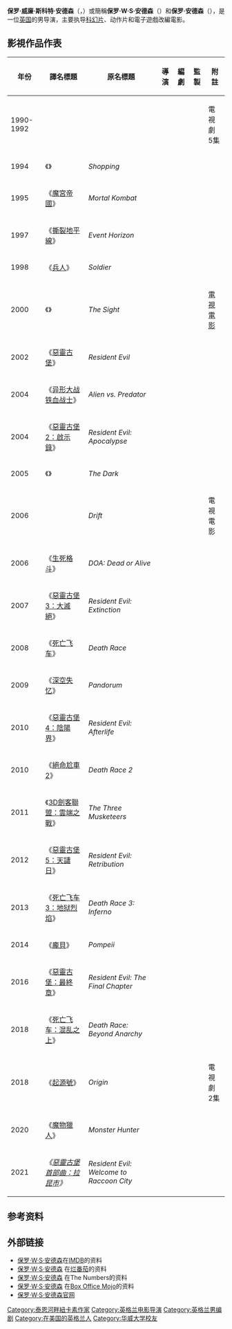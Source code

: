 {{Distinguish|保罗·托马斯·安德森}}
{{noteTA
|G1=Movie
|G2=Show
|1=zh-hk:星空第一戰士;zh-tw:兵人;zh-cn:兵人;
|2=zh-hk:三劍俠3D：雙城暗戰;zh-tw:3D劍客聯盟：雲端之戰;zh-cn:三个火枪手;
|3=zh-hk:龐貝末日：天火焚城;zh-tw:龐貝;zh-cn:庞贝末日;
|4=zh-hk:生化危機：終極屍殺;zh-tw:惡靈古堡：最終章;zh-cn:生化危机6：终章;
}}
{{Infobox entertainer
| type        = 導演
| name        = 保罗·威廉·斯科特·安德森
| image       = Paul W. S. Anderson by Gage Skidmore.jpg
| caption     = 安德森在2012年的[[WonderCon|WonderCon]]會場
| birth_date  = {{Birth date and age|1965|3|4}}
| birth_place = {{ENG}}[[泰恩河畔纽卡斯尔|泰恩河畔纽卡斯尔]]
| death_date  = 
| death_place = 
| nationality = {{UK}}
| occupation  = 电影导演、制作人、编剧
| yearsactive = 1994年至今
| spouse      = [[蜜拉·喬娃薇琪|蜜拉·喬娃薇琪]] (2009年至今)<ref>{{cite web |url= http://www.yourtango.com/200935262/milla-jovovich-marries-paul-w-s-anderson |title= Milla Jovovich Marries Paul W. S. Anderson |first= Julie |last= Leung |accessdate= 2009-08-24 |archive-date= 2017-09-19 |archive-url= https://web.archive.org/web/20170919094029/http://www.yourtango.com/200935262/milla-jovovich-marries-paul-w-s-anderson |dead-url= no }}</ref>
| children    = 埃弗·加博·安德森 (2007年11月3日出生)<ref>{{cite news | first = Emily | last = Fromm | title = Milla Jovovich, Paul Anderson Expecting a Baby | url = http://www.people.com/people/article/0,,20036404,00.html | work = People.com | publisher = Time Inc. | date = 2007-04-23 | accessdate = 2007-05-17 | archive-date = 2016-04-10 | archive-url = https://web.archive.org/web/20160410170309/http://www.people.com/people/article/0,,20036404,00.html | dead-url = no }}</ref>
}}

'''保罗·威廉·斯科特·安德森'''（{{lang-en|'''Paul William Scott Anderson'''}}，{{BD|1965年|3月4日|}}）或簡稱'''保罗·W·S·安德森'''（{{lang-en|'''Paul W. S. Anderson'''}}）和'''保罗·安德森'''（{{lang-en|'''Paul Anderson'''}}），是一位[[英国|英国]]的男导演，主要执导[[科幻片|科幻片]]、动作片和電子遊戲改編電影。

== 影視作品作表 ==
{| class="wikitable sortable"
|-
! 年份
! 譯名標題
! 原名標題
! 導演
! 編劇
! 監製
! 附註
|-
| 1990-1992
| {{n/a}}
| ''{{link-en|El C.I.D.|El C.I.D.}}''
| {{no}}
| {{yes}}
| {{no}}
| 電視劇<br />5集
|-
| 1994
| 《{{link-en|極度暴劫|Shopping (1994 film)}}》
| ''Shopping''
| {{yes}}
| {{yes}}
| {{no}}
| 
|-
| 1995
| 《[[魔宮帝國_(電影)|魔宮帝國]]》
| ''Mortal Kombat''
| {{yes}}
| {{no}}
| {{no}}
| 
|-
| 1997
| 《[[撕裂地平線|撕裂地平線]]》
| ''Event Horizon''
| {{yes}}
| {{no}}
| {{no}}
| 
|-
| 1998
| 《[[兵人|兵人]]》
| ''Soldier''
| {{yes}}
| {{no}}
| {{no}}
| 
|-
| 2000
| 《{{link-en|魔屋幻象|The Sight (film)}}》
| ''The Sight''
| {{yes}}
| {{yes}}
| {{yes}}
| [[電視電影|電視電影]]
|-
| 2002
| 《[[惡靈古堡_(電影)|惡靈古堡]]》
| ''Resident Evil''
| {{yes}}
| {{yes}}
| {{yes}}
| 
|-
| 2004
| 《[[异形大战铁血战士_(电影)|异形大战铁血战士]]》
| ''Alien vs. Predator''
| {{yes}}
| {{yes}}
| {{no}}
| 
|-
| 2004
| 《[[惡靈古堡2：啟示錄|惡靈古堡2：啟示錄]]》
| ''Resident Evil: Apocalypse''
| {{no}}
| {{yes}}
| {{yes}}
| 
|-
| 2005
| 《{{link-en|陰靈|The Dark (film)}}》
| ''The Dark''
| {{no}}
| {{no}}
| {{yes}}
| 
|-
| 2006
| {{n/a}}
| ''Drift''
| {{yes}}
| {{no}}
| {{no}}
| 電視電影
|-
| 2006
| 《[[生死格斗_(电影)|生死格斗]]》
| ''DOA: Dead or Alive''
| {{no}}
| {{no}}
| {{yes}}
| 
|-
| 2007
| 《[[惡靈古堡3：大滅絕|惡靈古堡3：大滅絕]]》
| ''Resident Evil: Extinction''
| {{no}}
| {{yes}}
| {{yes}}
| 
|-
| 2008
| 《[[死亡飞车|死亡飞车]]》
| ''Death Race''
| {{yes}}
| {{yes}}
| {{yes}}
| 
|-
| 2009
| 《[[深空失忆|深空失忆]]》
| ''Pandorum''
| {{no}}
| {{no}}
| {{yes}}
|
|-
| 2010
| 《[[惡靈古堡4：陰陽界|惡靈古堡4：陰陽界]]》
| ''Resident Evil: Afterlife''
| {{yes}}
| {{yes}}
| {{yes}}
|
|-
| 2010
| 《[[絕命尬車2|絕命尬車2]]》
| ''Death Race 2''
| {{no}}
| {{yes}}
| {{yes}}
|
|-
| 2011
| 《[[3D劍客聯盟：雲端之戰|3D劍客聯盟：雲端之戰]]》
| ''The Three Musketeers''
| {{yes}}
| {{no}}
| {{yes}}
|
|-
| 2012
| 《[[惡靈古堡5：天譴日|惡靈古堡5：天譴日]]》
| ''Resident Evil: Retribution''
| {{yes}}
| {{yes}}
| {{yes}}
| 
|-
| 2013
| 《[[死亡飞车3：地狱烈焰|死亡飞车3：地狱烈焰]]》
| ''Death Race 3: Inferno''
| {{No}}
| {{yes}}
| {{yes}}
| 
|-
| 2014
| 《[[龐貝_(電影)|龐貝]]》
| ''Pompeii''
| {{yes}}
| {{No}}
| {{yes}}
| 
|-
| 2016
| 《[[惡靈古堡：最終章|惡靈古堡：最終章]]》
| ''Resident Evil: The Final Chapter''
| {{yes}}
| {{yes}}
| {{yes}}
|
|-
| 2018
| 《[[死亡飞车：混乱之上|死亡飞车：混乱之上]]》
| ''Death Race: Beyond Anarchy''
| {{No}}
| {{yes}}
| {{no}}
|
|-
| 2018
| 《[[起源號_(電視劇)|起源號]]》
| ''Origin''
| {{yes}}
| {{no}}
| {{no}}
| 電視劇<br />2集
|-
| 2020
| 《[[魔物獵人_(電影)|魔物獵人]]》
| ''Monster Hunter''
| {{yes}}
| {{yes}}
| {{no}}
|-
| 2021
|''《[[惡靈古堡首部曲：拉昆市|惡靈古堡首部曲：拉昆市]]》''
| ''Resident Evil: Welcome to Raccoon City''
| {{no}}
| {{no}}
| {{部分|執行製作人}}
|
|}

== 参考资料 ==
{{reflist}}

== 外部链接 ==
* [http://www.imdb.com/name/nm0027271/ 保罗·W·S·安德森]{{Wayback|url=http://www.imdb.com/name/nm0027271/ |date=20110924194113 }}在[[IMDB|IMDB]]的资料
* [http://www.rottentomatoes.com/celebrity/paul_anderson/ 保罗·W·S·安德森] {{Wayback|url=http://www.rottentomatoes.com/celebrity/paul_anderson/ |date=20201111225125 }}在[[烂番茄|烂番茄]]的资料
* [http://www.the-numbers.com/people/directors/PANDE.php 保罗·W·S·安德森] {{Wayback|url=http://www.the-numbers.com/people/directors/PANDE.php |date=20130817145036 }}在The Numbers的资料
* [http://www.boxofficemojo.com/people/chart/?view=Director&id=paulwsanderson.htm 保罗·W·S·安德森] {{Wayback|url=http://www.boxofficemojo.com/people/chart/?view=Director&id=paulwsanderson.htm |date=20191005155725 }}在[[Box_Office_Mojo|Box Office Mojo]]的资料
* [https://web.archive.org/web/20111007031213/http://www.paulwsanderson.co.uk/ 保罗·W·S·安德森官网]

{{保罗·安德森的作品}}

{{Authority control}}

{{DEFAULTSORT:Anderson, Paul W. S.}}
[[Category:泰恩河畔紐卡素作家|Category:泰恩河畔紐卡素作家]]
[[Category:英格兰电影导演|Category:英格兰电影导演]]
[[Category:英格兰男编剧|Category:英格兰男编剧]]
[[Category:在美国的英格兰人|Category:在美国的英格兰人]]
[[Category:华威大学校友|Category:华威大学校友]]